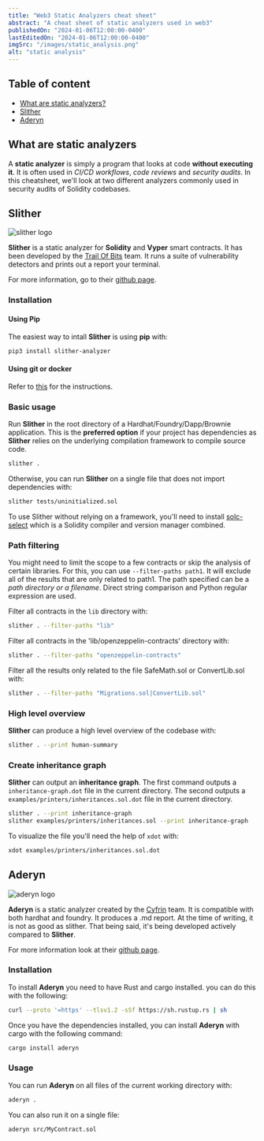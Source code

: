 ```yaml
---
title: "Web3 Static Analyzers cheat sheet"
abstract: "A cheat sheet of static analyzers used in web3"
publishedOn: "2024-01-06T12:00:00-0400"
lastEditedOn: "2024-01-06T12:00:00-0400"
imgSrc: "/images/static_analysis.png"
alt: "static analysis"
---
```


## Table of content

- [What are static analyzers?](#what)
- [Slither](#slither)
- [Aderyn](#aderyn)

## <a id="what"></a>What are static analyzers

A **static analyzer** is simply a program that looks at code **without executing it**. It is often used in _CI/CD workflows_, _code reviews_ and _security audits_. In this cheatsheet, we'll look at two different analyzers commonly used in security audits of Solidity codebases.

## <a id="slither"></a>Slither

![slither logo](/images/slither_logo.png "Slither Logo")

**Slither** is a static analyzer for **Solidity** and **Vyper** smart contracts. It has been developed by the <a target="_blank" rel="noopener noreferrer" href="https://www.trailofbits.com/">Trail Of Bits</a> team. It runs a suite of vulnerability detectors and prints out a report your terminal.

For more information, go to their <a target="_blank" rel="noopener noreferrer" href="https://github.com/crytic/slither">github page</a>.

### Installation

#### Using Pip

The easiest way to intall **Slither** is using **pip** with:

```bash
pip3 install slither-analyzer
```

#### Using git or docker

Refer to <a target="_blank" rel="noopener noreferrer" href="https://github.com/crytic/slither?tab=readme-ov-file#using-git">this</a> for the instructions.

### Basic usage

Run **Slither** in the root directory of a Hardhat/Foundry/Dapp/Brownie application. This is the **preferred option** if your project has dependencies as **Slither** relies on the underlying compilation framework to compile source code.

```bash
slither .
```

Otherwise, you can run **Slither** on a single file that does not import dependencies with:

```bash
slither tests/uninitialized.sol
```

To use Slither without relying on a framework, you'll need to install <a target="_blank" rel="noopener noreferrer" href="https://github.com/crytic/solc-select">solc-select</a> which is a Solidity compiler and version manager combined.

### Path filtering

You might need to limit the scope to a few contracts or skip the analysis of certain libraries. For this, you can use `--filter-paths path1`. It will exclude all of the results that are only related to path1. The path specified can be a _path directory or a filename_. Direct string comparison and Python regular expression are used.

Filter all contracts in the `lib` directory with:

```bash
slither . --filter-paths "lib"
```

Filter all contracts in the 'lib/openzeppelin-contracts' directory with:

```bash
slither . --filter-paths "openzeppelin-contracts"
```

Filter all the results only related to the file SafeMath.sol or ConvertLib.sol with:

```bash
slither . --filter-paths "Migrations.sol|ConvertLib.sol"
```

### High level overview

**Slither** can produce a high level overview of the codebase with:

```bash
slither . --print human-summary
```

### Create inheritance graph

**Slither** can output an **inheritance graph**. The first command outputs a `inheritance-graph.dot` file in the current directory. The second outputs a `examples/printers/inheritances.sol.dot` file in the current directory.

```bash
slither . --print inheritance-graph
slither examples/printers/inheritances.sol --print inheritance-graph
```

To visualize the file you'll need the help of `xdot` with:

```bash
xdot examples/printers/inheritances.sol.dot
```

## <a id="aderyn"></a>Aderyn

![aderyn logo](/images/aderyn_logo.png "Aderyn Logo")

**Aderyn** is a static analyzer created by the <a target="_blank" rel="noopener noreferrer" href="https://www.cyfrin.io/">Cyfrin</a>
team. It is compatible with both hardhat and foundry. It produces a .md report. At the time of writing, it is not as good as slither. That being said, it's being developed actively compared to **Slither**.

For more information look at their <a target="_blank" rel="noopener noreferrer" href="https://github.com/Cyfrin/aderyn">github page</a>.

### Installation

To install **Aderyn** you need to have Rust and cargo installed. you can do this with the following:

```bash
curl --proto '=https' --tlsv1.2 -sSf https://sh.rustup.rs | sh
```

Once you have the dependencies installed, you can install **Aderyn** with cargo with the following command:

```bash
cargo install aderyn
```

### Usage

You can run **Aderyn** on all files of the current working directory with:

```bash
aderyn .
```

You can also run it on a single file:

```bash
aderyn src/MyContract.sol
```
